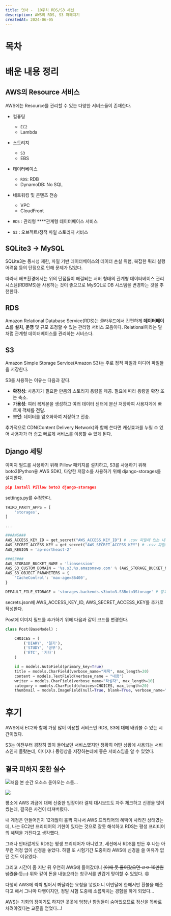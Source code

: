 ```yaml
---
title: 멋사 -  10주차 RDS/S3 세션
description: AWS의 RDS, S3 파헤치기
createdAt: 2024-06-05
---
```


# 목차

# 배운 내용 정리

## AWS의 Resource 서비스

AWS에는 Resource를 관리할 수 있는 다양한 서비스들이 존재한다.

- 컴퓨팅
    - `EC2`
    - Lambda
- 스토리지
    - `S3`
    - EBS
- 데이터베이스
    - `RDS`: RDB
    - DynamoDB: No SQL
- 네트워킹 및 콘텐츠 전송
    - VPC
    - CloudFront

- `RDS` : 관리형 ****관계형 데이터베이스 서비스
- `S3` : 오브젝트/정적 파일  스토리지 서비스

## SQLite3 → MySQL

SQLite3는 동시성 제한, 파일 기반 데이터베이스의 데이터 손실 위험, 복잡한 쿼리 실행 어려움 등의 단점으로 인해 문제가 많았다. 

따라서 배포환경에서는 위의 단점들이 해결되는 서버 형태의 관계형 데이터베이스 관리 시스템(RDBMS)을 사용하는 것이 좋으므로 MySQL로 DB 시스템을 변경하는 것을 추천한다.

## RDS

Amazon Relational Database Service(RDS)는 클라우드에서 간편하게 **데이터베이스**를 **설치**, **운영** 및 규모 조정할 수 있는 관리형 서비스 모음이다. Relational이라는 말처럼 관계형 데이터베이스를 관리하는 서비스다.

## S3

Amazon Simple Storage Service(Amazon S3)는 주로 정적 파일과 미디어 파일들을 저장한다.

S3를 사용하는 이유는 다음과 같다.

- **확장성**: 사용자가 필요한 만큼의 스토리지 용량을 제공. 필요에 따라 용량을 확장 또는 축소.
- **가용성**: 여러 복제본을 생성하고 여러 데이터 센터에 분산 저장하여 사용자게에 빠르게 객체를 전달.
- **보안**: 데이터를 암호화하여 저장하고 전송.

추가적으로 CDN(Content Delivery Network)와 함께 쓴다면 캐싱효과를 누릴 수 있어 사용자가 더 쉽고 빠르게 서비스를 이용할 수 있게 된다.

## Django 세팅

이미지 필드를 사용하기 위해 Pillow 패키지를 설치하고, S3를 사용하기 위해 boto3(Python용 AWS SDK), 다양한 저장소를 사용하기 위해 django-storages를 설치한다.

```json
pip install Pillow boto3 django-storages
```

settings.py를 수정한다.

```python
THIRD_PARTY_APPS = [
    'storages',
]

...

###AWS###
AWS_ACCESS_KEY_ID = get_secret("AWS_ACCESS_KEY_ID") # .csv 파일에 있는 내용을 입력 Access key ID
AWS_SECRET_ACCESS_KEY = get_secret("AWS_SECRET_ACCESS_KEY") # .csv 파일에 있는 내용을 입력 Secret access key
AWS_REGION = 'ap-northeast-2'

###S3###
AWS_STORAGE_BUCKET_NAME = 'lionsession'
AWS_S3_CUSTOM_DOMAIN = '%s.s3.%s.amazonaws.com' % (AWS_STORAGE_BUCKET_NAME,AWS_REGION)
AWS_S3_OBJECT_PARAMETERS = {
    'CacheControl': 'max-age=86400',
}

DEFAULT_FILE_STORAGE = 'storages.backends.s3boto3.S3Boto3Storage' # 장고의 기본 파일저장소 위치를 S3버킷으로 지정.
```

secrets.json에 AWS_ACCESS_KEY_ID, AWS_SECRET_ACCESS_KEY를 추가로 작성한다.

Post에 이미지 필드를 추가하기 위해 다음과 같이 코드를 변경한다.

```python
class Post(BaseModel) :

    CHOICES = (
        ('DIARY', '일기'),
        ('STUDY', '공부'),
        ('ETC', '기타')
    )

    id = models.AutoField(primary_key=True)
    title = models.CharField(verbose_name="제목", max_length=20)
    content = models.TextField(verbose_name = "내용")
    writer = models.CharField(verbose_name="작성자", max_length=10)
    category = models.CharField(choices=CHOICES, max_length=20)
    thumbnail = models.ImageField(null=True, blank=True, verbose_name="썸네일") # 추가
```

# 후기

AWS에서 EC2와 함께 가장 많이 이용할 서비스인 RDS, S3에 대해 배워볼 수 있는 시간이었다.

S3는 이전부터 굉장히 많이 들어보던 서비스였지만 정확히 어떤 상황에 사용되는 서비스인지 몰랐는데, 이미지나 동영상을 저장하는데에 좋은 서비스임을 알 수 있었다.

## 결국 피하지 못한 실수

![처음 본 순간 오소소 돋아오는 소름...](aws1.png)

![](aws2.png)

평소에 AWS 과금에 대해 신중한 입장이라 결제 대시보드도 자주 체크하고 신경을 많이 썼는데, 결국은 사건이 터져버렸다.

내 계정은 만들어진지 12개월이 훌쩍 지나서 AWS 프리티어의 혜택이 사라진 상태였는데, 나는 EC2만 프리티어의 기한이 있다는 것으로 잘못 해석하고 RDS는 평생 프리티어의 혜택을 가진다고 생각했다.

그러나 안타깝게도 RDS는 평생 프리티어가 아니었고, 세션에서 RDS를 만든 후 나는 아무런 걱정 없이 신경을 놓았다. 하필 또 시험기간 도중이라 AWS에 신경을 쓸 여유가 없던 것도 이유였다.

그리고 시간이 좀 지난 뒤 우연히 AWS에 들어갔더니 ~~(이때 못 들어갔으면 ㄹㅇ 10만원 넘겼을 듯…)~~ 위와 같이 돈을 내놓으라는 청구서를 반갑게 맞이할 수 있었다. 😟

다행히 AWS에 싹싹 빌어서 봐달라는 요청을 넣었더니 이번달에 한해서만 환불을 해준다고 해서 그나마 다행이지만, 정말 시험 도중에 소름끼치는 경험을 하게 되었다…

AWS는 기회의 장이기도 하지만 곳곳에 엄청난 함정들이 숨어있으므로 정신을 똑바로 차려야겠다는 교훈을 얻었다…!